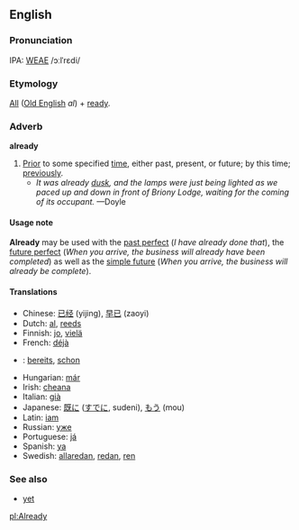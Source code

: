 ==English==
===Pronunciation===
IPA: [[WEAE]] /ɔːlˈrɛdi/

===Etymology===
[[All]] ([[Old English]] ''al'') + [[ready]].

===Adverb===
'''already'''

#[[Prior]] to some specified [[time]], either past, present, or future; by this time; [[previously]]. 
#*''It was already [[dusk]], and the lamps were just being lighted as we paced up and down in front of Briony Lodge, waiting for the coming of its occupant.'' &mdash;Doyle

====Usage note====
'''Already''' may be used with the [[past perfect]] (''I have already done that''), the [[future perfect]] (''When you arrive, the business will already have been completed'') as well as the [[simple future]] (''When you arrive, the business will already be complete'').
<!-- material copied (and since modified) from Webster's Revised Unabridged Dictionary (1913) -->

====Translations====
*Chinese: [[已经]] (yijing), [[早已]] (zaoyi)
*Dutch: [[al]], [[reeds]]
*Finnish: [[jo]], [[vielä]]
*French: [[déjà]]
*{{msg:de}}: [[bereits]], [[schon]]
*Hungarian: [[már]]
*Irish: [[cheana]]
*Italian: [[già]]
*Japanese: [[既に]] ([[すでに]], sudeni), [[もう]] (mou)
*Latin: [[iam]]
*Russian: [[уже]]
*Portuguese: [[já]]
*Spanish: [[ya]]
*Swedish: [[allaredan]], [[redan]], [[ren]]

===See also===
*[[yet]]

[[pl:Already]]